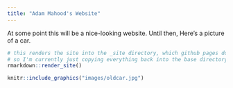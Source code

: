 ```yaml
---
title: "Adam Mahood's Website"
---
```


At some point this will be a nice-looking website. Until then, Here's a picture of a car.


```r
# this renders the site into the _site directory, which github pages doesn't like
# so I'm currently just copying everything back into the base directory
rmarkdown::render_site()

```

```r
knitr::include_graphics("images/oldcar.jpg")
```